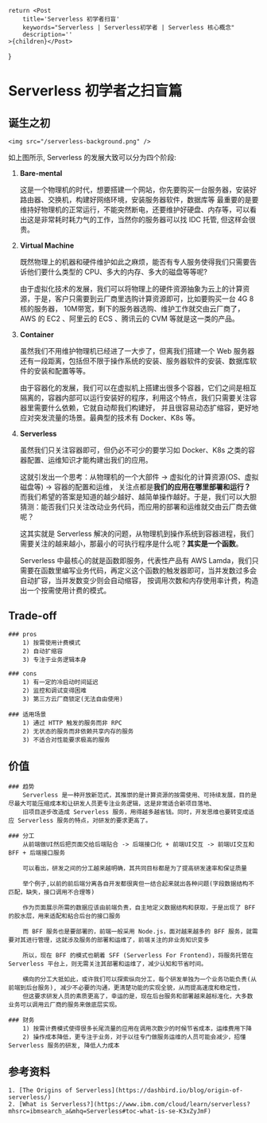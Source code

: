
    return <Post
        title='Serverless 初学者扫盲'
        keywords="Serverless | Serverless初学者 | Serverless 核心概念"
        description=''
    >{children}</Post>
}

# Serverless 初学者之扫盲篇

## 诞生之初
    <img src="/serverless-background.png" />

如上图所示, Serverless 的发展大致可以分为四个阶段:

1) **Bare-mental**

      这是一个物理机的时代，想要搭建一个网站，你先要购买一台服务器，安装好路由器、交换机，构建好网络环境，安装服务器软件，数据库等
    最重要的是要维持好物理机的正常运行，不能突然断电，还要维护好硬盘、内存等，可以看出这是非常耗时耗力气的工作，当然你的服务器可以找 IDC 托管, 但这样会很贵。
      
2) **Virtual Machine**

      既然物理上的机器和硬件维护如此之麻烦，能否有专人服务使得我们只需要告诉他们要什么类型的 CPU、多大的内存、多大的磁盘等等呢?

      由于虚拟化技术的发展，我们可以将物理上的硬件资源抽象为云上的计算资源，于是，客户只需要到云厂商里选购计算资源即可，比如要购买一台 4G 8核的服务器，
      10M带宽，剩下的服务器选购、维护工作就交由云厂商了，AWS 的 EC2 、阿里云的 ECS 、腾讯云的 CVM 等就是这一类的产品。

3) **Container**

      虽然我们不用维护物理机已经进了一大步了，但离我们搭建一个 Web 服务器还有一段距离，包括但不限于操作系统的安装、服务器软件的安装、数据库软件的安装和配置等等。

      由于容器化的发展，我们可以在虚拟机上搭建出很多个容器，它们之间是相互隔离的，容器内部可以运行安装好的程序，利用这个特点，我们只需要关注容器里需要什么依赖，它就自动帮我们构建好，
      并且很容易动态扩缩容，更好地应对突发流量的场景。最典型的技术有 Docker、K8s 等。
      

4) **Serverless**

      虽然我们只关注容器即可，但仍必不可少的要学习如 Docker、K8s 之类的容器配置、运维知识才能构建出我们的应用。

      这就引发出一个思考：从物理机的一个大部件 -> 虚拟化的计算资源(OS、虚拟磁盘等) -> 容器的配置和运维， 关注点都是**我们的应用在哪里部署和运行？**
      而我们希望的答案是知道的越少越好、越简单操作越好。于是，我们可以大胆猜测：能否我们只关注改动业务代码，而应用的部署和运维就交由云厂商去做呢？

      这其实就是 Serverless 解决的问题，从物理机到操作系统到容器进程，我们需要关注的越来越小，那最小的可执行程序是什么呢？**其实是一个函数**。


      Serverless 中最核心的就是函数即服务，代表性产品有 AWS Lamda，我们只需要在函数里编写业务代码，再定义这个函数的触发器即可，当并发数过多会自动扩容，当并发数变少则会自动缩容，
      按调用次数和内存使用率计费，构造出一个按需使用计费的模式。


## Trade-off
    ### pros
        1) 按需使用计费模式
        2) 自动扩缩容
        3) 专注于业务逻辑本身

    ### cons
        1) 有一定的冷启动时间延迟
        2) 监控和调试变得困难
        3) 第三方云厂商锁定(无法自由使用)

    ### 适用场景
        1) 通过 HTTP 触发的服务而非 RPC
        2) 无状态的服务而非依赖共享内存的服务
        3) 不适合对性能要求极高的服务

## 价值
    ### 趋势
        Serverless 是一种开放新范式，其推崇的是计算资源的按需使用、可持续发展，目的是尽最大可能压缩成本和让研发人员更专注业务逻辑，这是非常适合新项目落地、
        旧项目逐步改造成 Serverless 服务，用得越多越省钱。同时，开发思维也要转变成适应 Serverless 服务的特点，对研发的要求更高了。

    ### 分工
        从前端做UI然后把页面交给后端贴合 -> 后端接口化 + 前端UI交互 -> 前端UI交互和BFF + 后端接口服务
        
        可以看出，研发之间的分工越来越明确，其共同目标都是为了提高研发速率和保证质量

        举个例子,以前的前后端分离各自开发都很爽但一结合起来就出各种问题(字段数据结构不匹配，缺失，接口调用不合理等)

        作为页面展示所需的数据应该由前端负责，自主地定义数据结构和获取，于是出现了 BFF 的胶水层，用来适配和粘合后台的接口服务

        而 BFF 服务也是要部署的，前端一般采用 Node.js，面对越来越多的 BFF 服务，就需要对其进行管理，这就涉及服务的部署和运维了，前端关注的非业务知识变多

        所以，现在 BFF 的模式也朝着 SFF (Serverless For Frontend)，将服务托管在 Serverless 平台上，则无需关注其部署和运维了，减少认知和节省时间。

        横向的分工大抵如此，或许我们可以探索纵向分工，每个研发单独为一个业务功能负责(从前端到后台服务), 减少不必要的沟通，更清楚功能的实现全貌，从而提高速度和稳定性，
        但这要求研发人员的素质更高了，幸运的是，现在后台服务和部署越来越标准化，大多数业务可以调用云厂商的服务来做底层实现。

    ### 财务
        1) 按需计费模式使得很多长尾流量的应用在调用次数少的时候节省成本，运维费用下降
        2) 操作成本降低，更专注于业务，对于以往专门做服务运维的人员可能会减少，招懂 Serverless 服务的研发, 降低人力成本

## 参考资料
    1. [The Origins of Serverless](https://dashbird.io/blog/origin-of-serverless/)
    2. [What is Serverless?](https://www.ibm.com/cloud/learn/serverless?mhsrc=ibmsearch_a&mhq=Serverless#toc-what-is-se-K3xZyJmF)